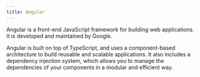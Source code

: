 ```yaml
---
title: Angular
---
```


Angular is a front-end JavaScript framework for building web applications.
It is developed and maintained by Google.

Angular is built on top of TypeScript, and uses a component-based architecture to build reusable and scalable applications.
It also includes a dependency injection system, which allows you to manage the dependencies of your components in a modular and efficient way.
